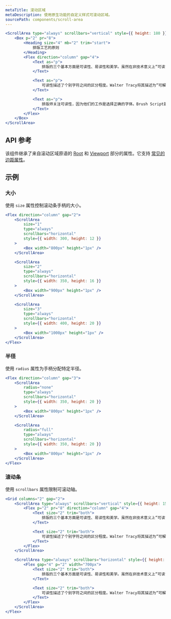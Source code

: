 ```yaml
---
metaTitle: 滚动区域
metaDescription: 使用原生功能的自定义样式可滚动区域。
sourcePath: components/scroll-area
---
```


```jsx live=true
<ScrollArea type="always" scrollbars="vertical" style={{ height: 180 }}>
	<Box p="2" pr="8">
		<Heading size="4" mb="2" trim="start">
			排版工艺的原则
		</Heading>
		<Flex direction="column" gap="4">
			<Text as="p">
				排版的三个基本方面是可读性、易读性和美学。虽然在非技术意义上“可读”和“易读”通常可以互换使用，但在排版上它们是不同但相关的概念。
			</Text>

			<Text as="p">
				可读性描述了个别字符之间的区分程度。Walter Tracy将其描述为“可解读和可识别的质量”。例如，如果“b”和“h”，或者“3”和“8”在小尺寸下难以区分，这就是可读性的问题。
			</Text>

			<Text as="p">
				排版师关注可读性，因为他们的工作是选择正确的字体。Brush Script就是一个包含许多可能难以区分的字符的字体示例。选择字母大小写会影响排版的可读性，因为仅使用大写字母（全大写）会降低可读性。
			</Text>
		</Flex>
	</Box>
</ScrollArea>
```

## API 参考

该组件继承了来自滚动区域原语的 [Root](/primitives/docs/components/scroll-area#root) 和 [Viewport](/primitives/docs/components/scroll-area#viewport) 部分的属性。它支持 [常见的边距属性](/themes/docs/overview/layout#margin-props)。

<ThemesPropsTable defs="scrollAreaPropDefs" />

## 示例

### 大小

使用 `size` 属性控制滚动条手柄的大小。

```jsx live=true
<Flex direction="column" gap="2">
	<ScrollArea
		size="1"
		type="always"
		scrollbars="horizontal"
		style={{ width: 300, height: 12 }}
	>
		<Box width="800px" height="1px" />
	</ScrollArea>

	<ScrollArea
		size="2"
		type="always"
		scrollbars="horizontal"
		style={{ width: 350, height: 16 }}
	>
		<Box width="900px" height="1px" />
	</ScrollArea>

	<ScrollArea
		size="3"
		type="always"
		scrollbars="horizontal"
		style={{ width: 400, height: 20 }}
	>
		<Box width="1000px" height="1px" />
	</ScrollArea>
</Flex>
```

### 半径

使用 `radius` 属性为手柄分配特定半径。

```jsx live=true
<Flex direction="column" gap="3">
	<ScrollArea
		radius="none"
		type="always"
		scrollbars="horizontal"
		style={{ width: 350, height: 20 }}
	>
		<Box width="800px" height="1px" />
	</ScrollArea>

	<ScrollArea
		radius="full"
		type="always"
		scrollbars="horizontal"
		style={{ width: 350, height: 20 }}
	>
		<Box width="800px" height="1px" />
	</ScrollArea>
</Flex>
```

### 滚动条

使用 `scrollbars` 属性限制可滚动轴。

```jsx live=true
<Grid columns="2" gap="2">
	<ScrollArea type="always" scrollbars="vertical" style={{ height: 150 }}>
		<Flex p="2" pr="8" direction="column" gap="4">
			<Text size="2" trim="both">
				排版的三个基本方面是可读性、易读性和美学。虽然在非技术意义上“可读”和“易读”通常可以互换使用，但在排版上它们是不同但相关的概念。
			</Text>

			<Text size="2" trim="both">
				可读性描述了个别字符之间的区分程度。Walter Tracy将其描述为“可解读和可识别的质量”。例如，如果“b”和“h”，或者“3”和“8”在小尺寸下难以区分，这就是可读性的问题。
			</Text>
		</Flex>
	</ScrollArea>

	<ScrollArea type="always" scrollbars="horizontal" style={{ height: 150 }}>
		<Flex gap="4" p="2" width="700px">
			<Text size="2" trim="both">
				排版的三个基本方面是可读性、易读性和美学。虽然在非技术意义上“可读”和“易读”通常可以互换使用，但在排版上它们是不同但相关的概念。
			</Text>

			<Text size="2" trim="both">
				可读性描述了个别字符之间的区分程度。Walter Tracy将其描述为“可解读和可识别的质量”。例如，如果“b”和“h”，或者“3”和“8”在小尺寸下难以区分，这就是可读性的问题。
			</Text>
		</Flex>
	</ScrollArea>
</Flex>
```